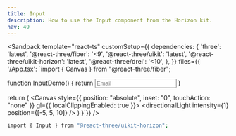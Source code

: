 ```yaml
---
title: Input
description: How to use the Input component from the Horizon kit.
nav: 49
---
```


<Sandpack
  template="react-ts"
  customSetup={{
    dependencies: {
      'three': 'latest',
      '@react-three/fiber': '<9',
      '@react-three/uikit': 'latest',
      '@react-three/uikit-horizon': 'latest',
      '@react-three/drei': '<10',
    },
  }}
  files={{
    '/App.tsx': `import { Canvas } from "@react-three/fiber";

function InputDemo() {
  return <Input width={240} placeholder="Email" variant="text" textAlign="left" />
}



  return (
    <Canvas style={{ position: "absolute", inset: "0", touchAction: "none" }} gl={{ localClippingEnabled: true }}>
      <ambientLight intensity={0.5} />
      <directionalLight intensity={1} position={[-5, 5, 10]} />
      <Fullscreen
        overflow="scroll"
        flexDirection="column"
        alignItems="center"
        padding={32}
      >
        <InputDemo />
      </Fullscreen>
    </Canvas>
  )
}`}}
/>

```bash
import { Input } from "@react-three/uikit-horizon";
```